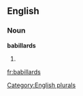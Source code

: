 
==English==

===Noun===
'''babillards'''

# {{plural of|[[babillard]]}}

[[Category:English plurals]]

[[fr:babillards]]